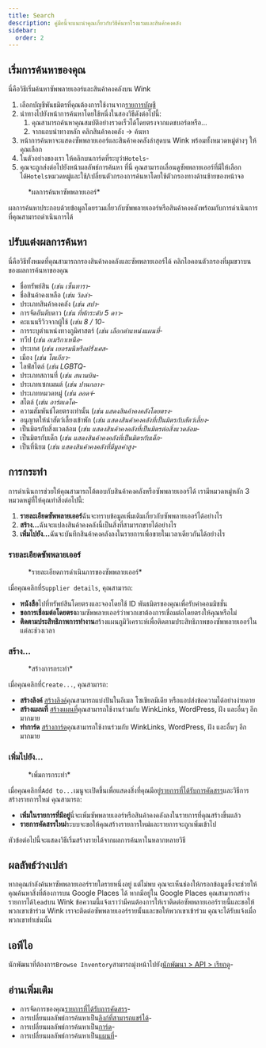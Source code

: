 ```yaml
---
title: Search
description: คู่มือนี้จะแนะนำคุณเกี่ยวกับวิธีค้นหาโรงแรมและสินค้าคงคลัง
sidebar:
  order: 2
---
```


## เริ่มการค้นหาของคุณ

นี่คือวิธีเริ่มค้นหาซัพพลายเออร์และสินค้าคงคลังบน Wink

1. เลือกบัญชีพันธมิตรที่คุณต้องการใช้งานจาก[รายการบัญชี](https://studio.wink.travel/company/list)
2. นำทางไปยังหน้าการค้นหาโดยใช้หนึ่งในสองวิธีดังต่อไปนี้:
   1. คุณสามารถค้นหาคุณสมบัติอย่างรวดเร็วได้โดยตรงจากแดชบอร์ดหรือ...
   2. จากแถบนำทางหลัก คลิกสินค้าคงคลัง → ค้นหา
3. หน้าการค้นหาจะแสดงซัพพลายเออร์และสินค้าคงคลังล่าสุดบน Wink พร้อมทั้งหมวดหมู่ต่างๆ ให้คุณเลือก
4. ในตัวอย่างของเรา ให้คลิกบนการ์ดที่ระบุว่า`Hotels`-
5. คุณจะถูกส่งต่อไปยังหน้าผลลัพธ์การค้นหา ที่นี่ คุณสามารถเลื่อนดูซัพพลายเออร์ที่มีให้เลือกได้`Hotels`หมวดหมู่และใช้/เปลี่ยนตัวกรองการค้นหาโดยใช้ตัวกรองทางด้านซ้ายของหน้าจอ

<figure>
  <CloudinaryImage width="700" height="570" resize="scale" quality="best" alt="ผลการค้นหา" src="academy/search-results" errorImage="noimage_opaque_nyrtl0.png" />

  <figcaption>*ผลการค้นหาซัพพลายเออร์*</figcaption>
</figure>


ผลการค้นหาประกอบด้วยข้อมูลโดยรวมเกี่ยวกับซัพพลายเออร์หรือสินค้าคงคลังพร้อมกับการดำเนินการที่คุณสามารถดำเนินการได้

## ปรับแต่งผลการค้นหา

นี่คือวิธีทั้งหมดที่คุณสามารถกรองสินค้าคงคลังและซัพพลายเออร์ได้ คลิกไอคอนตัวกรองที่มุมขวาบนของผลการค้นหาของคุณ

* ชื่อทรัพย์สิน (*เช่น เซ็นทารา*-
* ชื่อสินค้าคงเหลือ (*เช่น วิลล่า*-
* ประเภทสินค้าคงคลัง (*เช่น สปา*-
* การจัดอันดับดาว (*เช่น ที่พักระดับ 5 ดาว*-
* คะแนนรีวิวจากผู้ใช้ (*เช่น 8 / 10*-
* การระบุตำแหน่งทางภูมิศาสตร์ (*เช่น เลือกตำแหน่งแผนที่*-
* ทวีป (*เช่น อเมริกาเหนือ*-
* ประเทศ (*เช่น เยอรมนีหรือฝรั่งเศส*-
* เมือง (*เช่น โตเกียว*-
* ไลฟ์สไตล์ (*เช่น LGBTQ*-
* ประเภทสถานที่ (*เช่น สนามบิน*-
* ประเภทเซกเมนต์ (*เช่น ปานกลาง*-
* ประเภทหมวดหมู่ (*เช่น ลอดจ์*-
* สไตล์ (*เช่น อาร์ตเดโค*-
* ความสัมพันธ์โดยตรงเท่านั้น (*เช่น แสดงสินค้าคงคลังโดยตรง*-
* อนุญาตให้นำสัตว์เลี้ยงเข้าพัก (*เช่น แสดงสินค้าคงคลังที่เป็นมิตรกับสัตว์เลี้ยง*-
* เป็นมิตรกับสิ่งแวดล้อม (*เช่น แสดงสินค้าคงคลังที่เป็นมิตรต่อสิ่งแวดล้อม*-
* เป็นมิตรกับเด็ก (*เช่น แสดงสินค้าคงคลังที่เป็นมิตรกับเด็ก*-
* เป็นที่นิยม (*เช่น แสดงสินค้าคงคลังที่มีมูลค่าสูง*-

## การกระทำ

การดำเนินการช่วยให้คุณสามารถโต้ตอบกับสินค้าคงคลังหรือซัพพลายเออร์ได้ เรามีหมวดหมู่หลัก 3 หมวดหมู่ที่ให้คุณทำสิ่งต่อไปนี้:

1. **รายละเอียดซัพพลายเออร์**ฉันจะทราบข้อมูลเพิ่มเติมเกี่ยวกับซัพพลายเออร์ได้อย่างไร
2. **สร้าง...**&#xE09;ันจะแปลงสินค้าคงคลังนี้เป็นสิ่งที่สามารถขายได้อย่างไร
3. **เพิ่มไปยัง...**&#xE09;ันจะบันทึกสินค้าคงคลังลงในรายการเพื่อขายในเวลาเดียวกันได้อย่างไร

### รายละเอียดซัพพลายเออร์

<figure>
  <CloudinaryImage width="350" height="190" resize="scale" quality="best" alt="รายละเอียดซัพพลายเออร์" src="academy/supplier-details" errorImage="noimage_opaque_nyrtl0.png" />

  <figcaption>*รายละเอียดการดำเนินการของซัพพลายเออร์*</figcaption>
</figure>


เมื่อคุณคลิกที่`Supplier details`, คุณสามารถ:

* **หนังสือ**ไปที่ทรัพย์สินโดยตรงและจองโดยใช้ ID พันธมิตรของคุณเพื่อรับค่าคอมมิชชั่น
* **ขอการเชื่อมต่อโดยตรง**ถามซัพพลายเออร์ว่าพวกเขาต้องการเชื่อมต่อโดยตรงให้คุณหรือไม่
* **ติดตามประสิทธิภาพการทำงาน**สร้างแผนภูมิวิเคราะห์เพื่อติดตามประสิทธิภาพของซัพพลายเออร์ในแต่ละช่วงเวลา

### สร้าง...

<figure>
  <CloudinaryImage width="350" height="238" resize="scale" quality="best" alt="การกระทำ" src="academy/inventory-actions" errorImage="noimage_opaque_nyrtl0.png" />

  <figcaption>*สร้างการกระทำ*</figcaption>
</figure>


เมื่อคุณคลิกที่`Create...`, คุณสามารถ:

* **สร้างลิงค์** [สร้างลิงค์](/studio/shareable-links)คุณสามารถแบ่งปันในอีเมล โซเชียลมีเดีย หรือแอปส่งข้อความได้อย่างง่ายดาย
* **สร้างแผนที่** [สร้างแผนที่](/studio/maps)คุณสามารถใช้งานร่วมกับ WinkLinks, WordPress, ฝัง และอื่นๆ อีกมากมาย
* **ทำการ์ด** [สร้างการ์ด](/studio/cards)คุณสามารถใช้งานร่วมกับ WinkLinks, WordPress, ฝัง และอื่นๆ อีกมากมาย

### เพิ่มไปยัง...

<figure>
  <CloudinaryImage width="350" height="203" resize="scale" quality="best" alt="การกระทำ" src="academy/add-to" errorImage="noimage_opaque_nyrtl0.png" />

  <figcaption>*เพิ่มการกระทำ*</figcaption>
</figure>


เมื่อคุณคลิกที่`Add to...`เมนูจะเปิดขึ้นเพื่อแสดงสิ่งที่คุณมีอยู่[รายการที่ได้รับการคัดสรร](/studio/curated-lists)และวิธีการสร้างรายการใหม่ คุณสามารถ:

* **เพิ่มในรายการที่มีอยู่**นี่จะเพิ่มซัพพลายเออร์หรือสินค้าคงคลังลงในรายการที่คุณสร้างขึ้นแล้ว
* **รายการคัดสรรใหม่**ระบบจะขอให้คุณสร้างรายการใหม่และรายการจะถูกเพิ่มเข้าไป

หัวข้อต่อไปนี้จะแสดงวิธีเริ่มสร้างรายได้จากผลการค้นหาในหลากหลายวิธี

## ผลลัพธ์ว่างเปล่า

หากคุณกำลังค้นหาซัพพลายเออร์รายใดรายหนึ่งอยู่ แต่ไม่พบ คุณจะเห็นช่องให้กรอกข้อมูลซึ่งจะช่วยให้คุณค้นหาสิ่งที่ต้องการบน Google Places ได้ หากมีอยู่ใน Google Places คุณสามารถสร้างรายการได้`lead`บน Wink
ข้อความนี้แจ้งเราว่ามีคนต้องการให้เราติดต่อซัพพลายเออร์รายนี้และขอให้พวกเขาเข้าร่วม Wink เราจะติดต่อซัพพลายเออร์รายนั้นและขอให้พวกเขาเข้าร่วม คุณจะได้รับแจ้งเมื่อพวกเขาทำเช่นนั้น

## เอพีไอ

นักพัฒนาที่ต้องการ`Browse Inventory`สามารถมุ่งหน้าไปยัง[นักพัฒนา > API > เรียกดู](/developers/apis/#browse-api)-

## อ่านเพิ่มเติม

* การจัดการของคุณ[รายการที่ได้รับการคัดสรร](/studio/curated-lists)-
* การเปลี่ยนผลลัพธ์การค้นหาเป็น[ลิงก์ที่สามารถแชร์ได้](/studio/shareable-links)-
* การเปลี่ยนผลลัพธ์การค้นหาเป็น[การ์ด](/studio/cards)-
* การเปลี่ยนผลลัพธ์การค้นหาเป็น[แผนที่](/studio/maps)-

